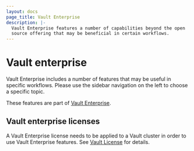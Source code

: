 ```yaml
---
layout: docs
page_title: Vault Enterprise
description: |-
  Vault Enterprise features a number of capabilities beyond the open
  source offering that may be beneficial in certain workflows.
---
```


# Vault enterprise

Vault Enterprise includes a number of features that may be useful in specific
workflows. Please use the sidebar navigation on the left to choose a specific
topic.

These features are part of [Vault Enterprise](https://www.hashicorp.com/vault?utm_source=oss&utm_medium=docs&utm_campaign=vault&_ga=1.201793489.1956619674.1489356624).

## Vault enterprise licenses

A Vault Enterprise license needs to be applied to a Vault cluster
in order to use Vault Enterprise features.  See
[Vault License](/docs/enterprise/license) for details.

